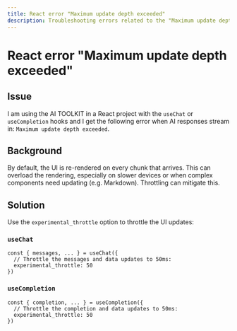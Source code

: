 ```yaml
---
title: React error "Maximum update depth exceeded"
description: Troubleshooting errors related to the "Maximum update depth exceeded" error.
---
```


# React error "Maximum update depth exceeded"

## Issue

I am using the AI TOOLKIT in a React project with the `useChat` or `useCompletion` hooks
and I get the following error when AI responses stream in: `Maximum update depth exceeded`.

## Background

By default, the UI is re-rendered on every chunk that arrives.
This can overload the rendering, especially on slower devices or when complex components
need updating (e.g. Markdown). Throttling can mitigate this.

## Solution

Use the `experimental_throttle` option to throttle the UI updates:

### `useChat`

```tsx filename="page.tsx" highlight="2-3"
const { messages, ... } = useChat({
  // Throttle the messages and data updates to 50ms:
  experimental_throttle: 50
})
```

### `useCompletion`

```tsx filename="page.tsx" highlight="2-3"
const { completion, ... } = useCompletion({
  // Throttle the completion and data updates to 50ms:
  experimental_throttle: 50
})
```
